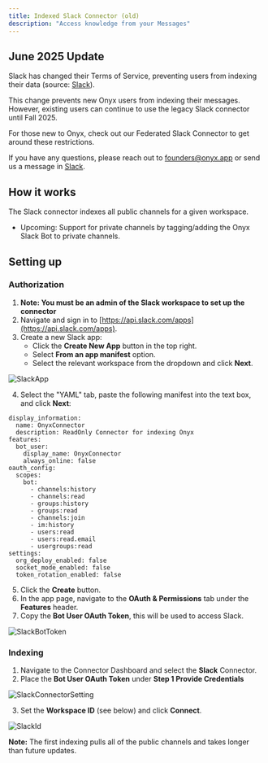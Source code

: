 ```yaml
---
title: Indexed Slack Connector (old)
description: "Access knowledge from your Messages"
---
```


## June 2025 Update

Slack has changed their Terms of Service, preventing users from indexing their data (source: [Slack](https://slack.com/terms-of-service/api)).

This change prevents new Onyx users from indexing their messages. However, existing users can continue to use the legacy Slack connector until Fall 2025.

For those new to Onyx, check out our Federated Slack Connector to get around these restrictions. 

If you have any questions, please reach out to [founders@onyx.app](mailto:founders@onyx.app) or send us a message in [Slack](https://join.slack.com/t/onyx-dot-app/shared_invite/zt-34lu4m7xg-TsKGO6h8PDvR5W27zTdyhA).

## How it works

The Slack connector indexes all public channels for a given workspace.

- Upcoming: Support for private channels by tagging/adding the Onyx Slack Bot to private channels.

## Setting up

### Authorization

1. **Note: You must be an admin of the Slack workspace to set up the connector**
2. Navigate and sign in to [https://api.slack.com/apps](https://api.slack.com/apps).
3. Create a new Slack app:
   - Click the **Create New App** button in the top right.
   - Select **From an app manifest** option.
   - Select the relevant workspace from the dropdown and click **Next**.

![SlackApp](/assets/images/connectors/slack/SlackApp.png)

4. Select the "YAML" tab, paste the following manifest into the text box, and click **Next**:

```
display_information:
  name: OnyxConnector
  description: ReadOnly Connector for indexing Onyx
features:
  bot_user:
    display_name: OnyxConnector
    always_online: false
oauth_config:
  scopes:
    bot:
      - channels:history
      - channels:read
      - groups:history
      - groups:read
      - channels:join
      - im:history
      - users:read
      - users:read.email
      - usergroups:read
settings:
  org_deploy_enabled: false
  socket_mode_enabled: false
  token_rotation_enabled: false
```

5. Click the **Create** button.
6. In the app page, navigate to the **OAuth & Permissions** tab under the **Features** header.
7. Copy the **Bot User OAuth Token**, this will be used to access Slack.

![SlackBotToken](/assets/images/connectors/slack/SlackBotToken.png)

### Indexing

1. Navigate to the Connector Dashboard and select the **Slack** Connector.
2. Place the **Bot User OAuth Token** under **Step 1 Provide Credentials**

![SlackConnectorSetting](/assets/images/connectors/slack/SlackConnectorSetting.png)

3. Set the **Workspace ID** (see below) and click **Connect**.

![SlackId](/assets/images/connectors/slack/SlackId.png)

**Note:** The first indexing pulls all of the public channels and takes longer than future updates.
